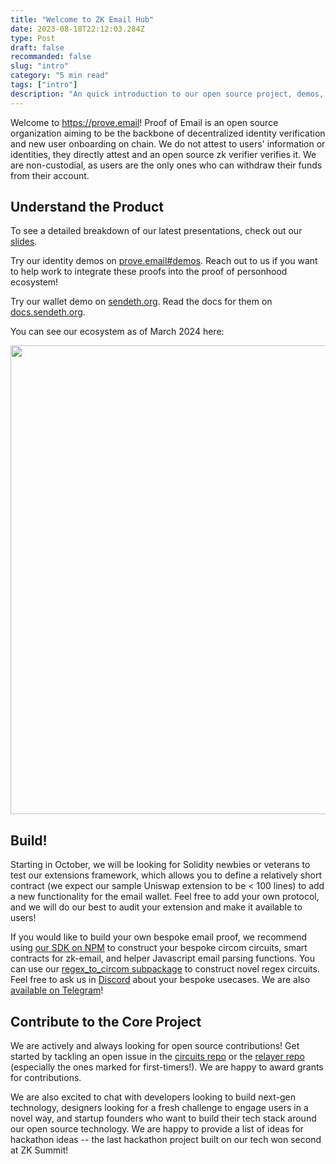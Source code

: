 ```yaml
---
title: "Welcome to ZK Email Hub"
date: 2023-08-18T22:12:03.284Z
type: Post
draft: false
recommanded: false
slug: "intro"
category: "5 min read"
tags: ["intro"]
description: "An quick introduction to our open source project, demos, and progress."
---
```


Welcome to https://prove.email! Proof of Email is an open source organization aiming to be the backbone of decentralized identity verification and new user onboarding on chain. We do not attest to users' information or identities, they directly attest and an open source zk verifier verifies it. We are non-custodial, as users are the only ones who can withdraw their funds from their account.

## Understand the Product

To see a detailed breakdown of our latest presentations, check out our [slides](http://slides.prove.email).

Try our identity demos on [prove.email#demos](https://prove.email#demos). Reach out to us if you want to help work to integrate these proofs into the proof of personhood ecosystem!

Try our wallet demo on [sendeth.org](https://sendeth.org). Read the docs for them on [docs.sendeth.org](http://docs.sendeth.org).

You can see our ecosystem as of March 2024 here:

<p align="center">
<img src="/zkemail_breakdown2.png" width="750"/>
</p>

## Build!

Starting in October, we will be looking for Solidity newbies or veterans to test our extensions framework, which allows you to define a relatively short contract (we expect our sample Uniswap extension to be < 100 lines) to add a new functionality for the email wallet. Feel free to add your own protocol, and we will do our best to audit your extension and make it available to users!

If you would like to build your own bespoke email proof, we recommend using [our SDK on NPM](https://www.npmjs.com/search?q=%40zk-email) to construct your bespoke circom circuits, smart contracts for zk-email, and helper Javascript email parsing functions. You can use our [regex_to_circom subpackage](https://www.npmjs.com/search?q=%40zk-email) to construct novel regex circuits. Feel free to ask us in [Discord]() about your bespoke usecases. We are also [available on Telegram](https://t.me/zkemail)!

## Contribute to the Core Project

We are actively and always looking for open source contributions! Get started by tackling an open issue in the [circuits repo](https://github.com/zkemail/zk-email-verify/issues) or the [relayer repo](https://github.com/zkemail/relayer/issues) (especially the ones marked for first-timers!). We are happy to award grants for contributions.

We are also excited to chat with developers looking to build next-gen technology, designers looking for a fresh challenge to engage users in a novel way, and startup founders who want to build their tech stack around our open source technology. We are happy to provide a list of ideas for hackathon ideas -- the last hackathon project built on our tech won second at ZK Summit!
